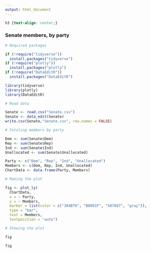 ---
output: html_document
---

```{css, echo=FALSE}
h3 {text-align: center;}
```

### **Senate members, by party**

```{r, include=FALSE, warning=FALSE, message=FALSE}
# Required packages

if (!require("tidyverse"))
  install.packages("tidyverse")
if (!require("plotly"))
  install.packages("plotly")
if (!require("DataEditR"))
  install.packages("DataEditR")

library(tidyverse)
library(plotly)
library(DataEditR)

# Read data

Senate <- read.csv("Senate.csv")
Senate <- data_edit(Senate)
write.csv(Senate,"Senate.csv", row.names = FALSE)

# Totaling members by party

Dem <- sum(Senate$Dem)
Rep <- sum(Senate$Rep)
Ind <- sum(Senate$Ind)
Unallocated <- sum(Senate$Unallocated)

Party <- c("Dem", "Rep", "Ind", "Unallocated")
Members <- c(Dem, Rep, Ind, Unallocated)
ChartData <- data.frame(Party, Members)

# Making the plot

fig <- plot_ly(
  ChartData,
  x = ~ Party,
  y = ~ Members,
  marker = list(color = c("384B70", "B8001F", "507687", "gray")),
  type = "bar",
  text = Members,
  textposition = "auto")

# Showing the plot

fig
```

```{r, echo=FALSE, warning=FALSE, message=FALSE}

fig
```
